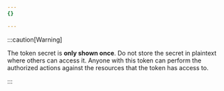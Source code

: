 ```yaml
---
{}

---
```


:::caution[Warning]


The token secret is **only shown once**. Do not store the secret in plaintext where others can access it. Anyone with this token can perform the authorized actions against the resources that the token has access to.


:::
